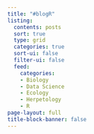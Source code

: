 ```yaml
---
title: "#blogR"
listing:
  contents: posts
  sort: true
  type: grid
  categories: true
  sort-ui: false
  filter-ui: false
  feed: 
    categories:
    - Biology
    - Data Science
    - Ecology
    - Herpetology
    - R
page-layout: full
title-block-banner: false
---
```




